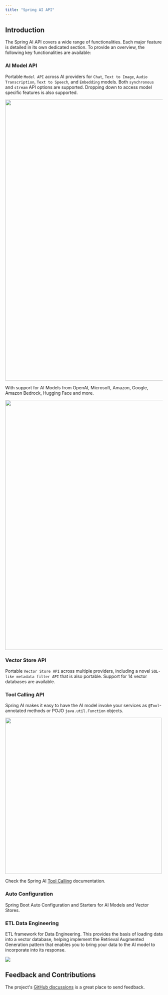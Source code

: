 ```yaml
---
title: "Spring AI API"
---
```


## Introduction

The Spring AI API covers a wide range of functionalities.
Each major feature is detailed in its own dedicated section.
To provide an overview, the following key functionalities are available:

### AI Model API

Portable `Model API` across AI providers for `Chat`, `Text to Image`, `Audio Transcription`, `Text to Speech`, and `Embedding` models.
Both `synchronous` and `stream` API options are supported.
Dropping down to access model specific features is also supported.

<Frame caption="Model hierarchy">
  <img src="/images/model-hierarchy.jpg" width="900" />
</Frame>

With support for AI Models from OpenAI, Microsoft, Amazon, Google, Amazon Bedrock, Hugging Face and more.

<Frame caption="Spring AI Chat Completions Clients">
  <img src="/images/spring-ai-chat-completions-clients.jpg" width="800px" />
</Frame>

### Vector Store API

Portable `Vector Store API` across multiple providers, including a novel `SQL-like metadata filter API` that is also portable. Support for 14 vector databases are available.

### Tool Calling API

Spring AI makes it easy to have the AI model invoke your services as `@Tool`-annotated methods or POJO `java.util.Function` objects.

<Frame caption="The main sequence of actions for tool calling">
  <img src="/images/tools/tool-calling-01.jpg" width="500" />
</Frame>

Check the Spring AI [Tool Calling](/spring4ai/api/tools) documentation.

### Auto Configuration

Spring Boot Auto Configuration and Starters for AI Models and Vector Stores.

### ETL Data Engineering

ETL framework for Data Engineering. This provides the basis of loading data into a vector database, helping implement the Retrieval Augmented Generation pattern that enables you to bring your data to the AI model to incorporate into its response.

<Frame>
  <img src="/images/etl-pipeline.jpg" />
</Frame>

## Feedback and Contributions

The project's [GitHub discussions](https://github.com/spring-projects/spring-ai/discussions) is a great place to send feedback. 